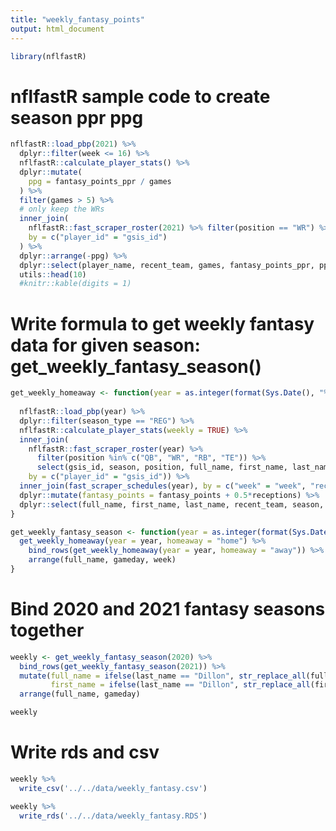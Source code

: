 ```yaml
---
title: "weekly_fantasy_points"
output: html_document
---
```


```r
library(nflfastR)
```

# nflfastR sample code to create season ppr ppg

```r
nflfastR::load_pbp(2021) %>%
  dplyr::filter(week <= 16) %>%
  nflfastR::calculate_player_stats() %>%
  dplyr::mutate(
    ppg = fantasy_points_ppr / games
  ) %>%
  filter(games > 5) %>%
  # only keep the WRs
  inner_join(
    nflfastR::fast_scraper_roster(2021) %>% filter(position == "WR") %>% select(gsis_id),
    by = c("player_id" = "gsis_id")
  ) %>%
  dplyr::arrange(-ppg) %>%
  dplyr::select(player_name, recent_team, games, fantasy_points_ppr, ppg) %>%
  utils::head(10)
  #knitr::kable(digits = 1)
```

# Write formula to get weekly fantasy data for given season: get_weekly_fantasy_season()

```r
get_weekly_homeaway <- function(year = as.integer(format(Sys.Date(), "%Y")), homeaway = "home"){
  
  nflfastR::load_pbp(year) %>%
  dplyr::filter(season_type == "REG") %>%
  nflfastR::calculate_player_stats(weekly = TRUE) %>%
  inner_join(
    nflfastR::fast_scraper_roster(year) %>% 
      filter(position %in% c("QB", "WR", "RB", "TE")) %>% 
      select(gsis_id, season, position, full_name, first_name, last_name),
    by = c("player_id" = "gsis_id")) %>% 
  inner_join(fast_scraper_schedules(year), by = c("week" = "week", "recent_team" = sprintf("%s_team", homeaway))) %>% 
  dplyr::mutate(fantasy_points = fantasy_points + 0.5*receptions) %>%
  dplyr::select(full_name, first_name, last_name, recent_team, season, week, gameday, fantasy_points, fantasy_points, fantasy_points_ppr)
}

get_weekly_fantasy_season <- function(year = as.integer(format(Sys.Date(), "%Y"))){
  get_weekly_homeaway(year = year, homeaway = "home") %>%
    bind_rows(get_weekly_homeaway(year = year, homeaway = "away")) %>%
    arrange(full_name, gameday, week)
}
```

# Bind 2020 and 2021 fantasy seasons together

```r
weekly <- get_weekly_fantasy_season(2020) %>% 
  bind_rows(get_weekly_fantasy_season(2021)) %>%
  mutate(full_name = ifelse(last_name == "Dillon", str_replace_all(full_name, "\\.", ""), full_name),
         first_name = ifelse(last_name == "Dillon", str_replace_all(first_name, "\\.", ""), first_name)) %>%
  arrange(full_name, gameday)

weekly
```

# Write rds and csv

```r
weekly %>% 
  write_csv('../../data/weekly_fantasy.csv')

weekly %>% 
  write_rds('../../data/weekly_fantasy.RDS')
```


